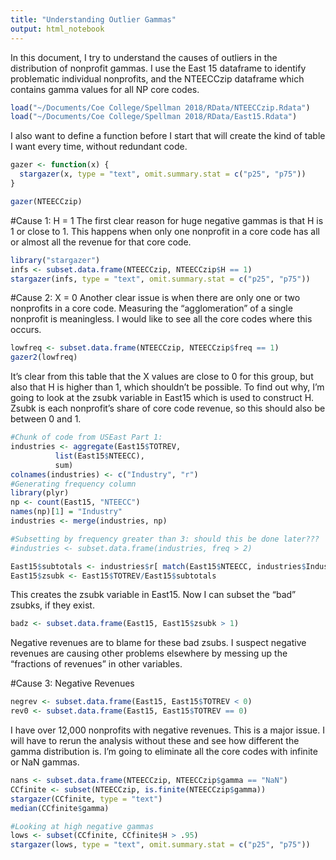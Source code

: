 ```yaml
---
title: "Understanding Outlier Gammas"
output: html_notebook
---
```


In this document, I try to understand the causes of outliers in the distribution of nonprofit gammas. I use the East 15 dataframe to identify problematic individual nonprofits, and the NTEECCzip dataframe which contains gamma values for all NP core codes.

```r
load("~/Documents/Coe College/Spellman 2018/RData/NTEECCzip.Rdata")
load("~/Documents/Coe College/Spellman 2018/RData/East15.Rdata")
```
I also want to define a function before I start that will create the kind of table I want every time, without redundant code.

```r
gazer <- function(x) {
  stargazer(x, type = "text", omit.summary.stat = c("p25", "p75"))
}

gazer(NTEECCzip)
```


#Cause 1: H = 1
The first clear reason for huge negative gammas is that H is 1 or close to 1. This happens when only one nonprofit in a core code has all or almost all the revenue for that core code. 
```r
library("stargazer")
infs <- subset.data.frame(NTEECCzip, NTEECCzip$H == 1)
stargazer(infs, type = "text", omit.summary.stat = c("p25", "p75"))
```

#Cause 2: X = 0
Another clear issue is when there are only one or two nonprofits in a core code. Measuring the "agglomeration" of a single nonprofit is meaningless. I would like to see all the core codes where this occurs.

```r
lowfreq <- subset.data.frame(NTEECCzip, NTEECCzip$freq == 1)
gazer2(lowfreq)
```
It's clear from this table that the X values are close to 0 for this group, but also that H is higher than 1, which shouldn't be possible. To find out why, I'm going to look at the zsubk variable in East15 which is used to construct H. Zsubk is each nonprofit's share of core code revenue, so this should also be between 0 and 1.

```r
#Chunk of code from USEast Part 1:
industries <- aggregate(East15$TOTREV, 
          list(East15$NTEECC),
          sum)
colnames(industries) <- c("Industry", "r")
#Generating frequency column
library(plyr)
np <- count(East15, "NTEECC")
names(np)[1] = "Industry"
industries <- merge(industries, np)

#Subsetting by frequency greater than 3: should this be done later???
#industries <- subset.data.frame(industries, freq > 2)

East15$subtotals <- industries$r[ match(East15$NTEECC, industries$Industry) ]
East15$zsubk <- East15$TOTREV/East15$subtotals
```
This creates the zsubk variable in East15. Now I can subset the "bad" zsubks, if they exist.
```r
badz <- subset.data.frame(East15, East15$zsubk > 1)
```
Negative revenues are to blame for these bad zsubs. I suspect negative revenues are causing other problems elsewhere by messing up the "fractions of revenues" in other variables. 

#Cause 3: Negative Revenues

```r
negrev <- subset.data.frame(East15, East15$TOTREV < 0)
rev0 <- subset.data.frame(East15, East15$TOTREV == 0)
```

I have over 12,000 nonprofits with negative revenues. This is a major issue. I will have to rerun the analysis without these and see how different the gamma distribution is. 
I'm going to eliminate all the core codes with infinite or NaN gammas.

```r
nans <- subset.data.frame(NTEECCzip, NTEECCzip$gamma == "NaN")
CCfinite <- subset(NTEECCzip, is.finite(NTEECCzip$gamma))
stargazer(CCfinite, type = "text")
median(CCfinite$gamma)

#Looking at high negative gammas
lows <- subset(CCfinite, CCfinite$H > .95)
stargazer(lows, type = "text", omit.summary.stat = c("p25", "p75"))
```

